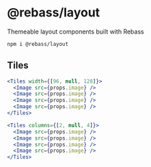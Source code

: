 
# @rebass/layout

Themeable layout components built with Rebass

```sh
npm i @rebass/layout
```

## Tiles

```jsx live
<Tiles width={[96, null, 128]}>
  <Image src={props.image} />
  <Image src={props.image} />
  <Image src={props.image} />
  <Image src={props.image} />
</Tiles>
```

```jsx live
<Tiles columns={[2, null, 4]}>
  <Image src={props.image} />
  <Image src={props.image} />
  <Image src={props.image} />
  <Image src={props.image} />
</Tiles>
```


